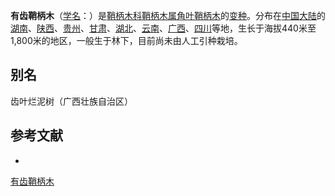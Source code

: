 {{Infraspeciesbox
| name = 有齿鞘柄木
| status = 
| status_system = 
| image = 
| species link = 角叶鞘柄木
| genus = Torricellia
| species = angulata
| varietas = intermedia
| authority = (Harms) Hu
}}

'''有齿鞘柄木'''（[[学名|学名]]：{{lang|la|''Torricellia angulata'' var. ''intermedia''}}）是[[鞘柄木科|鞘柄木科]][[鞘柄木属|鞘柄木属]][[角叶鞘柄木|角叶鞘柄木]]的[[变种|变种]]。分布在[[中国大陆|中国大陆]]的[[湖南|湖南]]、[[陕西|陕西]]、[[贵州|贵州]]、[[甘肃|甘肃]]、[[湖北|湖北]]、[[云南|云南]]、[[广西|广西]]、[[四川|四川]]等地，生长于海拔440米至1,800米的地区，一般生于林下，目前尚未由人工引种栽培。

== 别名 ==
齿叶烂泥树（广西壮族自治区）

== 参考文献 ==
<div class="references-small">
* {{cite web| url =http://www.bioinfo.cn/db05/KmzwSpecies.php?action=view&id=22519| title =有齿鞘柄木（变种）| work =《中国高等植物数据库全库》| publisher =中国科学院微生物研究所| author =昆明植物研究所| accessdate =2009-02-25| deadurl =yes| archiveurl =https://web.archive.org/web/20160305032335/http://www.bioinfo.cn/db05/KmzwSpecies.php?action=view&id=22519| archivedate =2016-03-05}}
</div>

[[Category:鞘柄木属|有齿鞘柄木]]


{{Apiales-stub}}